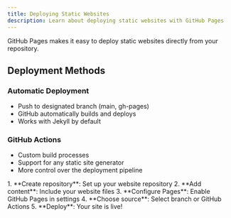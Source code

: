 ```yaml
---
title: Deploying Static Websites
description: Learn about deploying static websites with GitHub Pages
---
```

GitHub Pages makes it easy to deploy static websites directly from your repository.

## Deployment Methods

### Automatic Deployment
- Push to designated branch (main, gh-pages)
- GitHub automatically builds and deploys
- Works with Jekyll by default

### GitHub Actions
- Custom build processes
- Support for any static site generator
- More control over the deployment pipeline

<Steps>
1. **Create repository**: Set up your website repository
2. **Add content**: Include your website files
3. **Configure Pages**: Enable GitHub Pages in settings
4. **Choose source**: Select branch or GitHub Actions
5. **Deploy**: Your site is live!
</Steps>
